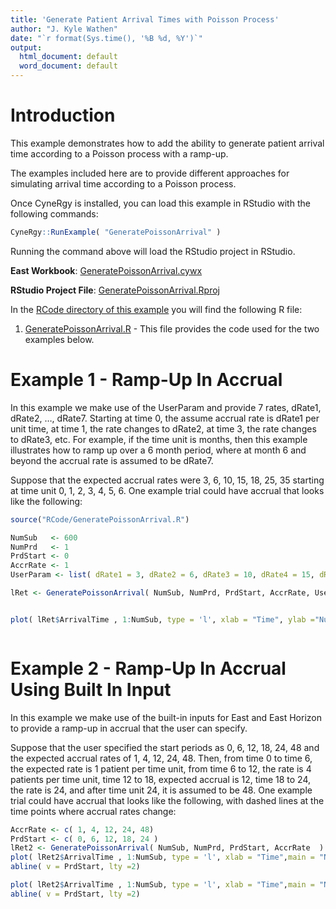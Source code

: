 ```yaml
---
title: 'Generate Patient Arrival Times with Poisson Process'
author: "J. Kyle Wathen"
date: "`r format(Sys.time(), '%B %d, %Y')`"
output:
  html_document: default
  word_document: default
---
```


# Introduction

This example demonstrates how to add the ability to generate patient arrival time according to a Poisson process with a ramp-up.  

The examples included here are to provide different approaches for simulating arrival time according to a Poisson process. 

Once CyneRgy is installed, you can load this example in RStudio with the following commands:
```r
CyneRgy::RunExample( "GeneratePoissonArrival" )
```

Running the command above will load the RStudio project in RStudio. 

**East Workbook**: [GeneratePoissonArrival.cywx](https://github.com/Cytel-Inc/CyneRgy/blob/main/inst/Examples/GeneratePoissonArrival/GeneratePoissonArrival.cywx)

**RStudio Project File**: [GeneratePoissonArrival.Rproj](https://github.com/Cytel-Inc/CyneRgy/blob/main/inst/Examples/GeneratePoissonArrival/GeneratePoissonArrival.Rproj)

In the [RCode directory of this example](https://github.com/Cytel-Inc/CyneRgy/tree/main/inst/Examples/GeneratePoissonArrival/RCode) you will find the following R file:

1. [GeneratePoissonArrival.R](https://github.com/Cytel-Inc/CyneRgy/blob/main/inst/Examples/GeneratePoissonArrival/RCode/GeneratePoissonArrival.R) - This file provides the code used for the two examples below.


# Example 1 - Ramp-Up In Accrual

In this example we make use of the UserParam and provide 7 rates, dRate1, dRate2, ..., dRate7.   Starting at time 0, the assume accrual rate is dRate1 per unit time, at time 1, the rate changes to dRate2, at time 3, the rate changes to dRate3, etc.    For example, if the time unit is months, then this example illustrates how to ramp up over a 6 month period, where at month 6 and beyond the accrual rate is assumed to be dRate7.  

Suppose that the expected accrual rates were 3, 6, 10, 15, 18, 25, 35 starting at time unit 0, 1, 2, 3, 4, 5, 6.  One example trial could have accrual that looks like the following:

```r
source("RCode/GeneratePoissonArrival.R")

NumSub   <- 600
NumPrd   <- 1  
PrdStart <- 0 
AccrRate <- 1 
UserParam <- list( dRate1 = 3, dRate2 = 6, dRate3 = 10, dRate4 = 15, dRate5 = 18, dRate6 = 25, dRate7 = 35 )

lRet <- GeneratePoissonArrival( NumSub, NumPrd, PrdStart, AccrRate, UserParam )


plot( lRet$ArrivalTime , 1:NumSub, type = 'l', xlab = "Time", ylab ="Number of Patients Enrolled", main = "Number of Patients Enrolled Using UserParam")



```

# Example 2 - Ramp-Up In Accrual Using Built In Input

In this example we make use of the built-in inputs for East and East Horizon to provide a ramp-up in accrual that the user can specify.

Suppose that the user specified the start periods as 0, 6, 12, 18, 24, 48 and the expected accrual rates of 1, 4, 12, 24, 48.  Then, from time 0 to time 6, the expected rate is 1 patient per time unit, from time 6 to 12, the rate is 4 patients per time unit, time 12 to 18, expected accrual is 12, time 18 to 24, the rate is 24, and after time unit 24, it is assumed to be 48. One example trial could have accrual that looks like the following, with dashed lines at the time points where accrual rates change:

```r
AccrRate <- c( 1, 4, 12, 24, 48)
PrdStart <- c( 0, 6, 12, 18, 24 )
lRet2 <- GeneratePoissonArrival( NumSub, NumPrd, PrdStart, AccrRate  )
plot( lRet2$ArrivalTime , 1:NumSub, type = 'l', xlab = "Time",main = "Number of Patients Enrolled Using PrdStart and AccrRate", ylab = "Number of Patients Enrolled", ylim = c(0,300), xlim = c(0,26))
abline( v = PrdStart, lty =2)

plot( lRet2$ArrivalTime , 1:NumSub, type = 'l', xlab = "Time",main = "Number of Patients Enrolled Using PrdStart and AccrRate", ylab = "Number of Patients Enrolled")
abline( v = PrdStart, lty =2)

```



